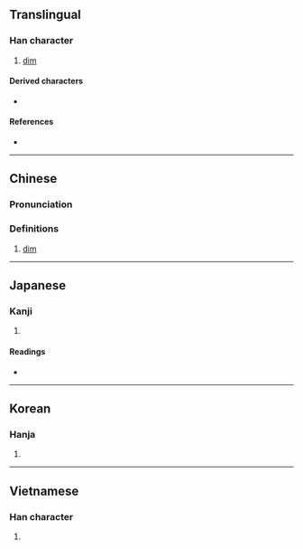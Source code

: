 {{character info}}
==Translingual==

===Han character===
{{Han char|rn=86|rad=火|as=08|sn=12|four=90843|canj=FYRD|ids=⿰火享}}

# [[dim]]

====Derived characters====
* {{l|mul|[[𤏂]]}}

====References====
* {{Han ref|kx=0673.200|dkj=19107|hdz=32210.080|uh=711E|ud=28958|bh=DA59|bd=55897}}

----

==Chinese==
{{zh-forms}}

===Pronunciation===
{{zh-pron
|m=tūn
|c=seon4,tan1
|mn=sûn/thui/thun
|mc=y
|oc=y
|ma=
|cat=a
}}

===Definitions===
{{zh-hanzi}}

# [[dim]]

----

==Japanese==

===Kanji===
{{ja-kanji|grade=|rs=火08}}

# {{rfdef|ja|sort=火08}}

====Readings====
* {{ja-readings|on=[[とん]] (ton), [[どん]] (don), [[たい]] (tai), [[つい]] (tsui)|kun=[[あきらか]] (akiraka)}}

----

==Korean==

===Hanja===
{{ko-hanja|hangeul=돈|eumhun=|rv=don|mr=ton|y=ton}}

# {{rfdef|ko|sort=火08}}

----

==Vietnamese==

===Han character===
{{vi-readings|rs=火08|reading=hảnh, hửng, đun |nom=}}

# {{rfdef|vi|sort=火08}}